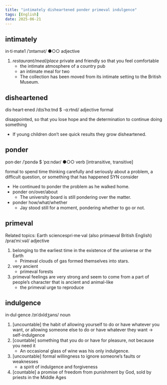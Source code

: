 ```yaml
---
title: "intimately disheartened ponder primeval indulgence"
tags: [English]
date: 2025-06-21
---
```


## intimately

in‧ti‧mate1 /ˈɪntəmət/ ●○○ adjective

1. _restaurant/meal/place_ private and friendly so that you feel comfortable
   - the intimate atmosphere of a country pub
   - an intimate meal for two
   - The collection has been moved from its intimate setting to the British Museum.

## disheartened

dis‧heart‧ened /dɪsˈhɑːtnd $ -ɑːrtnd/ adjective formal

disappointed, so that you lose hope and the determination to continue doing something

- If young children don’t see quick results they grow disheartened.

## ponder

pon‧der /ˈpɒndə $ ˈpɑːndər/ ●○○ verb [intransitive, transitive]

formal to spend time thinking carefully and seriously about a problem, a difficult question, or something that has happened SYN consider

- He continued to ponder the problem as he walked home.
- ponder on/over/about
  - The university board is still pondering over the matter.
- ponder how/what/whether
  - Jay stood still for a moment, pondering whether to go or not.

## primeval

Related topics: Earth sciencespri‧me‧val (also primaeval British English) /praɪˈmiːvəl/ adjective

1. belonging to the earliest time in the existence of the universe or the Earth
   - Primeval clouds of gas formed themselves into stars.
2. very ancient
   - primeval forests
3. primeval feelings are very strong and seem to come from a part of people’s character that is ancient and animal-like
   - the primeval urge to reproduce

## indulgence

in‧dul‧gence /ɪnˈdʌldʒəns/ noun

1. [uncountable] the habit of allowing yourself to do or have whatever you want, or allowing someone else to do or have whatever they want → self-indulgence
2. [countable] something that you do or have for pleasure, not because you need it
   - An occasional glass of wine was his only indulgence.
3. [uncountable] formal willingness to ignore someone’s faults or weaknesses
   - a spirit of indulgence and forgiveness
4. [countable] a promise of freedom from punishment by God, sold by priests in the Middle Ages
